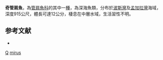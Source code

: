 {{Speciesbox
| taxon = Platytroctes mirus
| binomial_authority = [[Lloyd|Lloyd]], 1909
| status = NE
| status_system = IUCN3.1
| synonyms = *''Platytroctegen mirus'', <small>Lloyd, 1909</small>
}}

'''奇管肩魚'''，為[[管肩魚科|管肩魚科]]的其中一[[種|種]]，為深海魚類，分布於[[波斯灣|波斯灣]]及[[孟加拉灣|孟加拉灣]]海域，深度915公尺，體長可達12公分，棲息在中層水域，生活習性不明。

==参考文献==
*{{FishBase_species|genus=Platytroctes|species=mirus|year=2015|month=9}}

{{Taxonbar}}
[[Category:1909年描述的鱼类|Q]]
[[Category:管肩魚屬|mirus]]